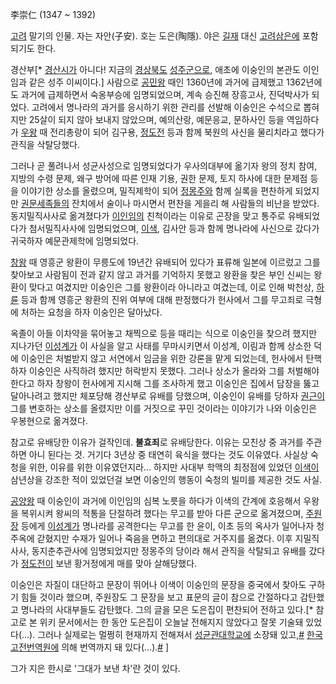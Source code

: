 李崇仁
(1347 ~ 1392)

[[고려]] 말기의 인물. 자는 자안(子安). 호는 도은(陶隱). 야은 [[길재]] 대신 [[고려삼은]]에 포함되기도 한다.

경산부[* [[경산시]]가 아니다! 지금의 [[경상북도]] [[성주군]]으로, 애초에 이숭인의 본관도 이인임과 같은 성주 이씨이다.] 사람으로 [[공민왕]] 때인 1360년에 과거에 급제했고 1362년에도 과거에 급제하면서 숙옹부승에 임명되었으며, 계속 승진해 장흥고사, 진덕박사가 되었다. 고려에서 명나라의 과거를 응시하기 위한 관리를 선발해 이숭인은 수석으로 뽑혀지만 25살이 되지 않아 보내지 않았으며, 예의산랑, 예문응교, 문하사인 등을 역임하다가 [[우왕]] 때 전리총랑이 되어 김구용, [[정도전]] 등과 함께 북원의 사신을 물리치라고 했다가 관직을 삭탈당했다.

그러나 곧 풀려나서 성균사성으로 임명되었다가 우사의대부에 옮기자 왕의 정치 참여, 지방의 수령 문제, 왜구 방어에 따른 인재 기용, 권한 문제, 토지 하사에 대한 문제점 등을 이야기한 상소를 올렸으며, 밀직제학이 되어 [[정몽주]]와 함께 실록을 편찬하게 되었지만 [[권문세족]]들의 잔치에서 술이나 마시면서 편찬을 게을리 해 사람들의 비난을 받았다. 동지밀직사사로 옮겨졌다가 [[이인임]]의 친척이라는 이유로 곤장을 맞고 통주로 유배되었다가 첨서밀직사사에 임명되었으며, [[이색]], 김사안 등과 함께 명나라에 사신으로 갔다가 귀국하자 예문관제학에 임명되었다.

[[창왕]] 때 영흥군 왕환이 무릉도에 19년간 유배되어 있다가 표류해 일본에 이르렀고 그를 찾아보고 사람됨이 전과 같지 않고 과거를 기억하지 못했고 왕환을 찾은 부인 신씨는 왕환이 맞다고 여겼지만 이숭인은 그를 왕환이라 아니라고 여겼는데, 이로 인해 박천상, [[하륜]] 등과 함께 영흥군 왕환의 진위 여부에 대해 판정했다가 헌사에서 그를 무고죄로 극형에 처하는 요청을 하자 이숭인은 달아났다.

옥졸이 아들 이차약을 묶어놓고 채찍으로 등을 때리는 식으로 이숭인을 찾으려 했지만 지나가던 [[이성계]]가 이 사실을 알고 사태를 무마시키면서 이성계, 이림과 함께 상소한 덕에 이숭인은 처벌받지 않고 서연에서 임금을 위한 강론을 맡게 되었는데, 헌사에서 탄핵하자 이숭인은 사직하려 했지만 허락받지 못했다. 그러나 상소가 올라와 그를 처벌해야 한다고 하자 창왕이 헌사에게 지시해 그를 조사하게 했고 이숭인은 집에서 담장을 뚫고 달아나려고 했지만 체포당해 경산부로 유배를 당했으며, 이숭인이 유배를 당하자 [[권근]]이 그를 변호하는 상소를 올렸지만 이를 거짓으로 꾸민 것이라는 이야기가 나와 이숭인은 우봉현으로 옮겨졌다.

참고로 유배당한 이유가 걸작인데. '''불효죄'''로 유배당한다. 이유는 모친상 중 과거를 주관하면 아니 된다는 것. 거기다 3년상 중 태연히 육식을 했다는 것도 이유였다. 사실상 숙청을 위한, 이유를 위한 이유였던지라… 하지만 사대부 학맥의 최정점에 있었던 [[이색]]이 삼년상을 강조한 적이 있었던걸 보면 이숭인의 행동이 숙청의 빌미를 제공한 것도 사실.

[[공양왕]] 때 이숭인이 과거에 이인임의 심복 노릇을 하다가 이색의 간계에 호응해서 우왕을 복위시켜 왕씨의 적통을 단절하려 했다는 무고를 받아 다른 군으로 옮겨졌으며, [[주원장]] 등에게 [[이성계]]가 명나라를 공격한다는 무고를 한 윤이, 이초 등의 옥사가 일어나자 청주옥에 갇혔지만 수재가 일어나 죽음을 면하고 편의대로 거주지를 옮겼다. 이후 지밀직사사, 동지춘추관사에 임명되었지만 정몽주의 당이라 해서 관직을 삭탈되고 유배를 갔다가 [[정도전]]이 보낸 황거정에게 매를 맞아 살해당했다.

이숭인은 자질이 대단하고 문장이 뛰어나 이색이 이숭인의 문장을 중국에서 찾아도 구하기 힘들 것이라 했으며, 주원장도 그 문장을 보고 표문의 글이 참으로 간절하다고 감탄했고 명나라의 사대부들도 감탄했다. 그의 글을 모은 도은집이 편찬되어 전하고 있다.[* 참고로 본 위키 문서에서는 한 동안 도은집이 오늘날 전해지지 않았다고 잘못 기술돼 있었다(...). 그러나 실제로는 멀쩡히 현재까지 전해져서 [[성균관대학교]]에 소장돼 있고,[[http://terms.naver.com/entry.nhn?docId=543706&cid=46644&categoryId=46644|#]] [[한국고전번역원]]에 의해 번역까지 돼 있다(...).[[http://db.itkc.or.kr/index.jsp?bizName=MK&url=/itkcdb/text/bookListIframe.jsp%3FbizName=MK%26seojiId=kc_mk_c020%26guboonNodeId=seoji%26dwSeoji=%26NodeId=mk_s_da|#]] ]

그가 지은 한시로 '그대가 보낸 차'란 것이 있다.
